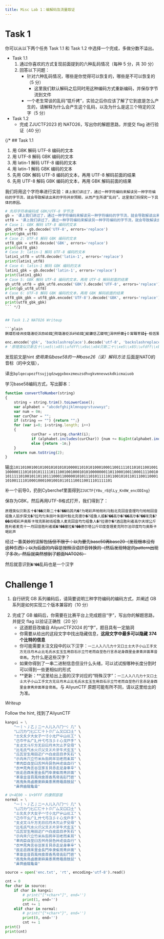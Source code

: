 ```yaml
---
title: Misc Lab 1：编解码及流量取证
---
```



# Task 1

<Card type="task" title="任务">
你可以从以下两个任务 Task 1.1 和 Task 1.2 中选择一个完成，多做分数不溢出。

- Task 1.1
    1. 通过你喜欢的方式复现前面提到的六种乱码情况（每种 5 分，共 30 分）
    2. 回答以下问题：
        - 针对六种乱码情况，哪些是你觉得可以恢复的，哪些是不可以恢复的（5 分）
            - 这里我们默认解码之后同时用这种编码方式重新编码，并保存字节流到文件
        - 一个老生常谈的乱码“锟斤拷”，实验之后你应该了解了它到底是怎么产生的，请解释为什么会产生这个乱码，以及为什么是这三个特定的汉字（5 分） 
- Task 1.2
    - 完成 ZJUCTF2023 的 NATO26，写出你的解题思路，并提交 flag 进行验证（40 分）

</Card>



{/* ## Task 1.1

1. 用 GBK 解码 UTF-8 编码的文本
2. 用 UTF-8 解码 GBK 编码的文本
3. 用 latin-1 解码 UTF-8 编码的文本
4. 用 latin-1 解码 GBK 编码的文本
5. 先用 GBK 解码 UTF-8 编码的文本，再用 UTF-8 解码前面的结果
6. 先用 UTF-8 解码 GBK 编码的文本，再用 GBK 解码前面的结果

我们将用这个字符串进行实验：`课上我们讲过了，通过一种字符编码来解读另一种字符编码的字节流，就会导致解读出来的字符并非预期，从而产生所谓“乱码”。这里我们将探究一下具体的原因。`

```python
# 先将字符串编码成 GBK/UTF-8 字节流   
gb = '课上我们讲过了，通过一种字符编码来解读另一种字符编码的字节流，就会导致解读出来的字符并非预期，从而产生所谓“乱码”。这里我们将探究一下具体的原因。'.encode('GBK')
utf8 = '课上我们讲过了，通过一种字符编码来解读另一种字符编码的字节流，就会导致解读出来的字符并非预期，从而产生所谓“乱码”。这里我们将探究一下具体的原因。'.encode('UTF-8')
# Case 1: GBK 解码 UTF-8 编码的文本
gbk_utf8 = gb.decode('UTF-8', errors='replace')
print(gbk_utf8)
# Case 2: UTF-8 解码 GBK 编码的文本
utf8_gbk = utf8.decode('GBK', errors='replace')
print(utf8_gbk)
# Case 3: latin-1 解码 UTF-8 编码的文本
latin1_utf8 = utf8.decode('latin-1', errors='replace')
print(latin1_utf8)
# Case 4: latin-1 解码 GBK 编码的文本
latin1_gbk = gb.decode('latin-1', errors='replace')
print(latin1_gbk)
# Case 5: GBK 解码 UTF-8 编码的文本，再用 UTF-8 解码前面的结果
gb_utf8_utf8 = gbk_utf8.encode('GBK').decode('UTF-8', errors='replace')
print(gb_utf8_utf8)
# Case 6: UTF-8 解码 GBK 编码的文本，再用 GBK 解码前面的结果
utf8_gbk_gbk = utf8_gbk.encode('UTF-8').decode('GBK', errors='replace')
print(utf8_gbk_gbk)
``` */}


## Task 1.2 NATO26 Writeup

```plain
鍘熺悊绫讳技璐濇柉浜斿崄鍏﷿殑璐濇柉浜屽崄鍏﷿紪鐮佸叾鍐呭﷿涓哄枬褰╁０甯曞笗鍒╅┈榄佸寳鍏嬪洖闊虫煡鐞嗗潎鍖€甯曞笗鍥為煶绁栭瞾浜虹嫄姝ユ帰鎴堝﷿鎷夊潎鍖€鏈变附鍙舵湵涓藉彾榄佸寳鍏嬪痉灏斿﷿绁栭瞾浜哄▉澹﷿繉楂樺皵澶﷿悆楂樺皵澶﷿悆鍩冨厠鏂﷿皠绾垮枬褰╁０濂ユ柉鍗″焹鍏嬫柉灏勭嚎绁栭瞾浜洪害鍏嬪洖闊冲潎鍖€绁栭瞾浜哄﷿鎷夊痉灏斿﷿閰掑簵鑳滃埄鑰呴珮灏斿か鐞冨叕鏂よ儨鍒╄€呴害鍏嬪崄涓€鏈堝洖闊宠儨鍒╄€呭▉澹﷿繉濉炴媺鍏﷿枻寰峰皵濉斿叕鏂ゅ嵃搴︽煡鐞嗛害鍏嬮樋灏旀硶鍗板害鍧囧寑濂ユ柉鍗″枬褰╁０
```

```python
enc.encode('gbk', 'backslashreplace').decode('utf-8', 'backslashreplace')
# '原理类似贝斯五十\\xe5\\x85\\ufdff\\x9a\\x84贝斯二十\\xe5\\x85\\ufdff\\xbc\\x96码其内\\xe5\\ufdff为喝彩声帕帕利马魁北克回音查理均\\xe5\\x8c\\u20ac帕帕回音祖鲁人狐步探戈\\xe5\\ufdff拉均\\xe5\\x8c\\u20ac朱丽叶朱丽叶魁北克德尔\\xe5\\ufdff祖鲁人威\\xe5\\xa3\\ufdff\\xbf\\x8c高尔\\xe5\\xa4\\ufdff\\x90\\x83高尔\\xe5\\xa4\\ufdff\\x90\\x83埃克\\xe6\\x96\\ufdff\\xb0\\x84线喝彩声奥斯卡埃克斯射线祖鲁人麦克回音均\\xe5\\x8c\\u20ac祖鲁人\\xe5\\ufdff拉德尔\\xe5\\ufdff酒店胜利者高尔夫球公斤胜利\\xe8\\u20ac\\x85麦克十\\xe4\\xb8\\u20ac月回音胜利\\xe8\\u20ac\\x85威\\xe5\\xa3\\ufdff\\xbf\\x8c塞拉\\xe5\\x85\\ufdff\\x96\\xa4德尔塔公斤印度查理麦克阿尔法印度均匀奥斯卡喝彩声'
```

发现前文是hint *使用类似base58的一种base26（误）解码方法* 后面是NATO的音标（的中文版），

译出`bplqecupezftsujjqdzwggxboxzmeuzsdhvgkvmnevwskdkicmaiuob`

学习base58编码方式，写出脚本：

```js
function convertToNumber(string)
{
    string = string.trim().toLowerCase();
    var alphabet = "abcdefghijklmnopqrstuvwxyz";
    var num = 0n;
    var curChar = "";
    if (string == "") {return "";}
    for (var i=0; i<string.length; i++)
    {
            curChar = string.charAt(i);
            if (alphabet.includes(curChar)) {num += BigInt(alphabet.indexOf(curChar) ) * 26n ** BigInt(string.length-i-1);}
            else {return -1n;}
    }
    return num.toString(2);
}
```

输出<code style="    word-break: break-all;">101101001001010010101010100001101010100010001100111101101011001001100000111010101011111011100100100010101000000011011000100110001111001010111110100101101101110001100000101011101011111011001010110111001100011010011110100010001001001011011100110011101111101</code>

补一个前导0，扔到Cyberchef里面得到`ZJUCTF{Y0u_rE@lLy_Kn0W_encODIng}`

<Card type="secondary" title="看看心路历程">

保存为GBK，然后再用UTF-8格式打开，我们得到了：

```
原理类似贝斯五十�?��贝斯二十�?��码其内�?为喝彩声帕帕利马魁北克回音查理均匀帕帕回音祖鲁人狐步探戈�?拉均匀朱丽叶朱丽叶魁北克德尔�?祖鲁人威�?��高尔�?��高尔�?��埃克�?��线喝彩声奥斯卡埃克斯射线祖鲁人麦克回音均匀祖鲁人�?拉德尔�?酒店胜利者高尔夫球公斤胜利者麦克十一月回音胜利者威�?��塞拉�?��德尔塔公斤印度查理麦克阿尔法印度均匀奥斯卡喝彩声
```

经过一番~~美妙的~~误解~~包括但不限于：以为要先base50再base20（发现根本没有这种东西）；以为后面的内容是按照汉语拼音转换的（然后发现特定的pattern出现了多次，然后就突然想到了题面NATO26）~~

然后就意识到`�?��`乱码也是一个汉字

</Card>


# Challenge 1

<Card type="task" title="任务">

1. 自行研究 GB 系列编码后，请简要说明三种字符编码的编码方式，并阐述 GB 系列是如何实现三个版本兼容的（10 分）

</Card>



<Card type="task" title="任务" >

2. 完成了 GB 编码后，你需要在比赛平台上完成题目“字”，写出你的解题思路，并提交 flag 以验证正确性（20 分）
    - 这道题目改编自 AliyunCTF2024 的“字”，题目具有一定脑洞
    - 你需要从给出的这段文字中找出隐藏信息，**这段文字中最多可以隐藏 374 个比特的信息**
    - 你可能需要关注文段中的以下汉字：`一二人入八几力十又口土士大子小山工手文方无日月木止比毛氏水玄玉生用目石示立竹老而自至色行言赤足身酉里金隶青非面革音骨鬲`。为什么是这些汉字？
    - 如果你得到了一串二进制信息但没什么头绪，可以试试按哪种长度分割时可以得到一些更相似的形式
    - **更新：**这里给出上面的汉字对应的“特殊汉字”：`⼀⼆⼈⼊⼋⼏⼒⼗⼜⼝⼟⼠⼤⼦⼩⼭⼯⼿⽂⽅⽆⽇⽉⽊⽌⽐⽑⽒⽔⽞⽟⽣⽤⽬⽯⽰⽴⽵⽼⽽⾃⾄⾊⾏⾔⾚⾜⾝⾣⾥⾦⾪⾭⾮⾯⾰⾳⾻⿀`。与 AliyunCTF 原题可能有所不同，请以这里给出的为准。

</Card>

*Writeup*

Follow the hint, 找到了AliyunCTF

```python
kangxi = \
    "⼀⼁⼂⼃⼄⼅⼆⼇⼈⼉⼊⼋⼌⼍⼎⼏" \
    "⼐⼑⼒⼓⼔⼕⼖⼗⼘⼙⼚⼛⼜⼝⼞⼟" \
    "⼠⼡⼢⼣⼤⼥⼦⼧⼨⼩⼪⼫⼬⼭⼮⼯" \
    "⼰⼱⼲⼳⼴⼵⼶⼷⼸⼹⼺⼻⼼⼽⼾⼿" \
    "⽀⽁⽂⽃⽄⽅⽆⽇⽈⽉⽊⽋⽌⽍⽎⽏" \
    "⽐⽑⽒⽓⽔⽕⽖⽗⽘⽙⽚⽛⽜⽝⽞⽟" \
    "⽠⽡⽢⽣⽤⽥⽦⽧⽨⽩⽪⽫⽬⽭⽮⽯" \
    "⽰⽱⽲⽳⽴⽵⽶⽷⽸⽹⽺⽻⽼⽽⽾⽿" \
    "⾀⾁⾂⾃⾄⾅⾆⾇⾈⾉⾊⾋⾌⾍⾎⾏" \
    "⾐⾑⾒⾓⾔⾕⾖⾗⾘⾙⾚⾛⾜⾝⾞⾟" \
    "⾠⾡⾢⾣⾤⾥⾦⾧⾨⾩⾪⾫⾬⾭⾮⾯" \
    "⾰⾱⾲⾳⾴⾵⾶⾷⾸⾹⾺⾻⾼⾽⾾⾿" \
    "⿀⿁⿂⿃⿄⿅⿆⿇⿈⿉⿊⿋⿌⿍⿎⿏" \
    "⿐⿑⿒⿓⿔⿕"

# U+4E00 ~ U+9FFF 的康熙部首
normal = \
    "一丨丶丿乙亅二亠人儿入八冂冖冫几" \
    "凵刀力勹匕匚匸十卜卩厂厶又口囗土" \
    "士夂夊夕大女子宀寸小尢尸屮山巛工" \
    "己巾干幺广廴廾弋弓彐彡彳心戈戶手" \
    "支攴文斗斤方无日曰月木欠止歹殳毋" \
    "比毛氏气水火爪父爻爿片牙牛犬玄玉" \
    "瓜瓦甘生用田疋疒癶白皮皿目矛矢石" \
    "示禸禾穴立竹米糸缶网羊羽老而耒耳" \
    "聿肉臣自至臼舌舛舟艮色艸虍虫血行" \
    "衣襾見角言谷豆豕豸貝赤走足身車辛" \
    "辰辵邑酉釆里金長門阜隶隹雨靑非面" \
    "革韋韭音頁風飛食首香馬骨高髟鬥鬯" \
    "鬲鬼魚鳥鹵鹿麥麻黃黍黑黹黽鼎鼓鼠" \
    "鼻齊齒龍龜龠"

source = open('enc.txt', 'rt', encoding='utf-8').read()

cnt = 0
for char in source:
    if char in kangxi:
        # print("["+char+"]", end='')
        print(1, end='')
        cnt += 1
    elif char in normal:
        # print("{"+char+"}", end='')
        print(0, end='')
        cnt += 1
print()
print(cnt)
```
